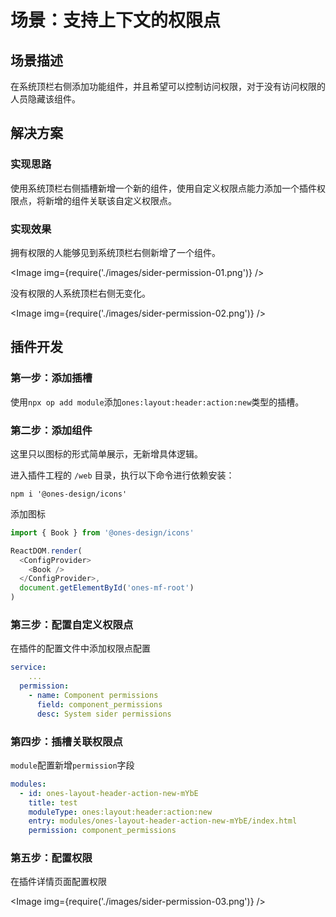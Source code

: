 
# 场景：支持上下文的权限点

## 场景描述

在系统顶栏右侧添加功能组件，并且希望可以控制访问权限，对于没有访问权限的人员隐藏该组件。

## 解决方案

### 实现思路

使用系统顶栏右侧插槽新增一个新的组件，使用自定义权限点能力添加一个插件权限点，将新增的组件关联该自定义权限点。

### 实现效果

拥有权限的人能够见到系统顶栏右侧新增了一个组件。

<Image img={require('./images/sider-permission-01.png')} />

没有权限的人系统顶栏右侧无变化。

<Image img={require('./images/sider-permission-02.png')} />

## 插件开发

### 第一步：添加插槽

使用`npx op add module`添加`ones:layout:header:action:new`类型的插槽。

### 第二步：添加组件

这里只以图标的形式简单展示，无新增具体逻辑。

进入插件工程的 `/web` 目录，执行以下命令进行依赖安装：

```shell
npm i '@ones-design/icons'
```

添加图标

```typescript title="web/src/modules/ones-layout-header-action-new-mYbE/index.tsx"
import { Book } from '@ones-design/icons'

ReactDOM.render(
  <ConfigProvider>
    <Book />
  </ConfigProvider>,
  document.getElementById('ones-mf-root')
)
```

### 第三步：配置自定义权限点

在插件的配置文件中添加权限点配置

```yaml title="config/plugin.yaml"
service:
	...
  permission:
    - name: Component permissions
      field: component_permissions
      desc: System sider permissions
```

### 第四步：插槽关联权限点

`module`配置新增`permission`字段

```yaml titile="config/plugin.yaml"
modules:
  - id: ones-layout-header-action-new-mYbE
    title: test
    moduleType: ones:layout:header:action:new
    entry: modules/ones-layout-header-action-new-mYbE/index.html
    permission: component_permissions
```

### 第五步：配置权限

在插件详情页面配置权限

<Image img={require('./images/sider-permission-03.png')} />
